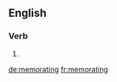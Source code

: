==English==

===Verb===
{{head|en|present participle}}

# {{present participle of|memorate|lang=en}}

[[de:memorating]]
[[fr:memorating]]